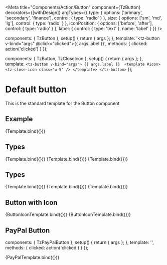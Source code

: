 


<Meta
  title="Components/Action/Button"
  component={TzButton}
  decorators={[withDesign]}
  argTypes={{
    type: {
      options: ['primary', 'secondary', 'finance'],
      control: { type: 'radio' }
    },
    size: {
      options: ['sm', 'md', 'lg'],
      control: { type: 'radio' }
    },
    iconPosition: {
      options: ['before', 'after'],
      control: { type: 'radio' }
    },
    label: {
      control: { type: 'text' },
      name: 'label'
    }
  }}
/>

  components: { TzButton },
  setup() {
    return { args };
  },
  template: '<tz-button v-bind="args" @click="clicked">{{ args.label }}</tz-button>',
  methods: {
    clicked: action('clicked')
  }
});

  components: { TzButton, TzCloseIcon },
  setup() {
    return { args };
  },
  template: `
    <tz-button v-bind="args">
        {{ args.label }} 
        <template #icon>
          <tz-close-icon class="w-5" />
        </template>
    </tz-button>
  `
});

# Default button

This is the standard template for the Button component

## Example

<Canvas withSource="open" withToolbar>
  <Story
    name="Default"
    args={{
      type: 'primary',
      size: 'md',
      label: 'Button text'
    }}
  >
    {Template.bind({})}
  </Story>
</Canvas>

<ArgsTable story="Default" />

## Types

<Canvas withSource>
  <Story
    name="Primary"
    args={{
      type: 'primary',
      label: 'Primary'
    }}
  >
    {Template.bind({})}
  </Story>
  <Story
    name="Secondary"
    args={{
      type: 'secondary',
      label: 'Secondary'
    }}
  >
    {Template.bind({})}
  </Story>
  <Story
    name="Finance"
    args={{
      type: 'finance',
      label: 'Finance'
    }}
  >
    {Template.bind({})}
  </Story>
</Canvas>

## Types

<Canvas withSource>
  <Story
    name="Small"
    args={{
      type: 'primary',
      size: 'sm',
      label: 'Small (sm)'
    }}
  >
    {Template.bind({})}
  </Story>
  <Story
    name="Medium"
    args={{
      type: 'primary',
      size: 'md',
      label: 'Medium (md)'
    }}
  >
    {Template.bind({})}
  </Story>
  <Story
    name="Large"
    args={{
      type: 'primary',
      size: 'lg',
      label: 'Large (lg)'
    }}
  >
    {Template.bind({})}
  </Story>
</Canvas>

## Button with Icon

<Canvas withSource>
  <Story
    name="Icon before text"
    args={{
      label: 'Icon before text'
    }}
  >
    {ButtonIconTemplate.bind({})}
  </Story>
  <Story
    name="Icon after text"
    args={{
      label: 'Icon after text',
      iconPosition: 'after'
    }}
  >
    {ButtonIconTemplate.bind({})}
  </Story>
</Canvas>

## PayPal Button

  components: { TzPayPalButton },
  setup() {
    return { args };
  },
  template: '<tz-pay-pal-button />',
  methods: {
    clicked: action('clicked')
  }
});

<Canvas withSource>
  <Story name="PayPal" args={{}}>
    {PayPalTemplate.bind({})}
  </Story>
</Canvas>
